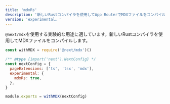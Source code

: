 ```yaml
---
title: 'mdxRs'
description: '新しいRustコンパイラを使用してApp RouterでMDXファイルをコンパイルします。'
version: 'experimental。'
---
```


`@next/mdx`を使用する実験的な用途に適しています。新しいRustコンパイラを使用してMDXファイルをコンパイルします。

```js title="next.config.js"
const withMDX = require('@next/mdx')()

/** @type {import('next').NextConfig} */
const nextConfig = {
  pageExtensions: ['ts', 'tsx', 'mdx'],
  experimental: {
    mdxRs: true,
  },
}

module.exports = withMDX(nextConfig)
```
